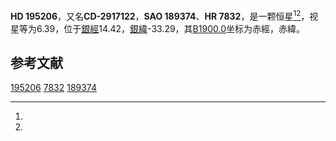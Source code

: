 {{Starbox begin
| name = HD 195206
}}
{{Starbox observe
| epoch = [[J2000.0|J2000.0]]
| constell = {{星座名待查}}<ref name=SIMBAD>{{cite web
 | url=http://simbad.u-strasbg.fr/simbad/sim-id?Ident=HR+7832
 | title =Pulsating variable Star
 | publisher=Centre de Données astronomiques de Strasbourg
 | work=SIMBAD
 | accessdate=2012-07-13}}</ref><ref name=DATA>{{cite web
 | url=http://vizier.u-strasbg.fr/viz-bin/VizieR-5?-out.add=.&-source=5050&-corr=PK=HR&-out.max=9999&HR=7832
 | title=VizieR Detailed Page
 | accessdate=2012-07-13
 | archive-date=2019-02-16
 | archive-url=https://web.archive.org/web/20190216095245/http://vizier.u-strasbg.fr/viz-bin/VizieR-5?-out.add=.&-source=5050&-corr=PK=HR&-out.max=9999&HR=7832
 | dead-url=no
 }}</ref>
| 星官 = 
| ra = {{RA|20|30|56.8}}<ref name=SIMBAD /><ref name=DATA />
| dec = {{DEC|-29|6|45}}<ref name=SIMBAD /><ref name=DATA />
| appmag_v = 6.39<ref name=SIMBAD /><ref name=DATA />
}}
{{Starbox character
| class = A5V<ref name=SIMBAD /><ref name=DATA />
| b-v = 0.21<ref name=SIMBAD /><ref name=DATA />
| u-b = <ref name=SIMBAD /><ref name=DATA />
| r-i = <ref name=SIMBAD /><ref name=DATA />
| variable = 
}}
{{Starbox astrometry
| radial_v = 
| prop_mo_ra = -20
| parallax = 
| p_error = 
}}
{{Starbox catalog
| names =CD-2917122，[[SAO星表|SAO]] 189374，[[HD星表|HD]] 195206，[[HR星表|HR]] 7832}}
{{Starbox reference |Simbad=HR+7832}}
{{Starbox end}}

'''HD 195206'''，又名'''CD-2917122'''，'''SAO 189374'''、'''HR 7832'''，是一颗恒星<ref name=SIMBAD /><ref name=DATA />，视星等为6.39，位于[[銀道座標系|銀經]]14.42，[[銀道座標系|銀緯]]-33.29，其[[B1900.0|B1900.0]]坐标为赤經{{RA|20|24|49.4}}，赤緯{{DEC|-29|-33.29|51}}。

== 参考文献 ==
{{reflist}}

{{star-stub}}

[[Category:HD和HDE天體|195206]]
[[Category:HR天體|7832]]
[[Category:SAO天體|189374]]